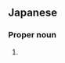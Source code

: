 ==Japanese==
{{ja-kanjitab|まさ|あき|yomi=k}}

===Proper noun===
{{ja-pos|まさ.あき|proper}}

# {{given name|male|lang=ja|sort=まさあき}}